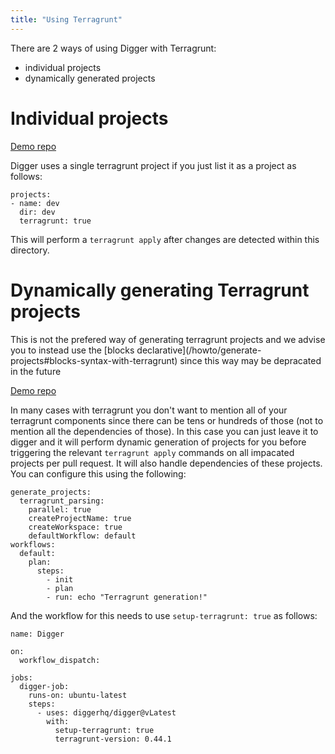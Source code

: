 ```yaml
---
title: "Using Terragrunt"
---
```


There are 2 ways of using Digger with Terragrunt:

- individual projects
- dynamically generated projects

# Individual projects

[Demo repo](https://github.com/diggerhq/demo-terragrunt-gcp)

Digger uses a single terragrunt project if you just list it as a project as follows:

```
projects:
- name: dev
  dir: dev
  terragrunt: true
```

This will perform a `terragrunt apply` after changes are detected within this directory.

# Dynamically generating Terragrunt projects

<Note>
This is not the prefered way of generating terragrunt projects and we advise you to instead use the [blocks declarative](/howto/generate-projects#blocks-syntax-with-terragrunt)
since this way may be depracated in the future
</Note>

[Demo repo](https://github.com/diggerhq/test-terragrunt-racecondition)

In many cases with terragrunt you don't want to mention all of your terragrunt components since there can be tens or hundreds of those (not to mention all the dependencies of those). In this case you can just leave it to digger and it will perform dynamic generation of projects for you before triggering the relevant `terragrunt apply` commands on all impacated projects per pull request. It will also handle dependencies of these projects. You can configure this using the following:

```
generate_projects:
  terragrunt_parsing:
    parallel: true
    createProjectName: true
    createWorkspace: true
    defaultWorkflow: default
workflows:
  default:
    plan:
      steps:
        - init
        - plan
        - run: echo "Terragrunt generation!"
```

And the workflow for this needs to use `setup-terragrunt: true` as follows:

```
name: Digger

on:
  workflow_dispatch:

jobs:
  digger-job:
    runs-on: ubuntu-latest
    steps:
      - uses: diggerhq/digger@vLatest
        with:
          setup-terragrunt: true
          terragrunt-version: 0.44.1
```
